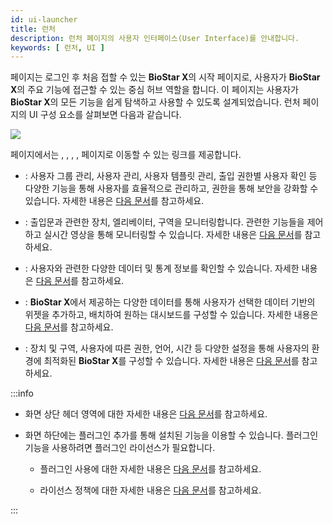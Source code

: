 ```yaml
---
id: ui-launcher
title: 런처
description: 런처 페이지의 사용자 인터페이스(User Interface)를 안내합니다.
keywords: [ 런처, UI ]
---
```


<Cmd sid='shell.header.launcher' /> 페이지는 로그인 후 처음 접할 수 있는 **BioStar X**의 시작 페이지로, 사용자가 **BioStar X**의 주요 기능에 접근할 수 있는 중심 허브 역할을 합니다. 이 페이지는 사용자가 **BioStar X**의 모든 기능을 쉽게 탐색하고 사용할 수 있도록 설계되었습니다. 런처 페이지의 UI 구성 요소를 살펴보면 다음과 같습니다.

<Image src='/img/biostarx-launcher.png' className='none' />

<Cmd sid='shell.header.launcher' /> 페이지에서는 <Cmd sid='shell.header.user' />, <Cmd sid='shell.header.arena' />, <Cmd sid='shell.header.data' />, <Cmd sid='shell.header.dashboard' />, <Cmd sid='shell.header.setting' /> 페이지로 이동할 수 있는 링크를 제공합니다.

* <Cmd sid='shell.header.user' />: 사용자 그룹 관리, 사용자 관리, 사용자 템플릿 관리, 출입 권한별 사용자 확인 등 다양한 기능을 통해 사용자를 효율적으로 관리하고, 권한을 통해 보안을 강화할 수 있습니다. 자세한 내용은 [다음 문서](how-to-guide-user)를 참고하세요.

* <Cmd sid='shell.header.arena' />: 출입문과 관련한 장치, 엘리베이터, 구역을 모니터링합니다. 관련한 기능들을 제어하고 실시간 영상을 통해 모니터링할 수 있습니다. 자세한 내용은 [다음 문서](how-to-guide-monitoring)를 참고하세요.

* <Cmd sid='shell.header.data' />: 사용자와 관련한 다양한 데이터 및 통계 정보를 확인할 수 있습니다. 자세한 내용은 [다음 문서](how-to-guide-data)를 참고하세요.

* <Cmd sid='shell.header.dashboard' />: **BioStar X**에서 제공하는 다양한 데이터를 통해 사용자가 선택한 데이터 기반의 위젯을 추가하고, 배치하여 원하는 대시보드를 구성할 수 있습니다. 자세한 내용은 [다음 문서](how-to-guide-dashboard)를 참고하세요.

* <Cmd sid='shell.header.setting' />: 장치 및 구역, 사용자에 따른 권한, 언어, 시간 등 다양한 설정을 통해 사용자의 환경에 최적화된 **BioStar X**를 구성할 수 있습니다. 자세한 내용은 [다음 문서](how-to-guide-settings)를 참고하세요.

:::info

* 화면 상단 헤더 영역에 대한 자세한 내용은 [다음 문서](ui-common)를 참고하세요.

* 화면 하단에는 플러그인 추가를 통해 설치된 기능을 이용할 수 있습니다. 플러그인 기능을 사용하려면 플러그인 라이선스가 필요합니다. 

  - 플러그인 사용에 대한 자세한 내용은 [다음 문서](plugins)를 참고하세요.

  - 라이선스 정책에 대한 자세한 내용은 [다음 문서](licensing)를 참고하세요.

:::